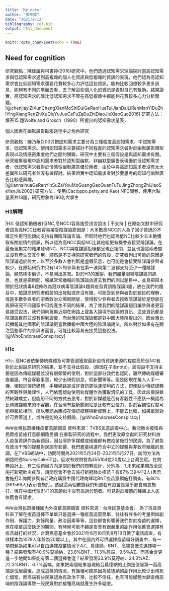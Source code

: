 ```yaml
---
title: 'My note'
author: "張祥偉"
date: "2021/8/12"
bibliography: ref.bib
output: html_document
---
```


```r
knitr::opts_chunk$set(echo = TRUE)
```

## Need for cognition
 
研究觀點：陳佳誼與柯書婷(2016)研究中，他們透過認知需求理論探討當高認知需求與低認知需求遇到高複雜的個人化資訊與低複雜的資訊的表現，他們認為高認知需求會比低認知需求還要花費較多心力評估這些資訊，能夠比較回想較多更多訊息，能夠有不同的層面去看，去了解這些個人化的資訊是否對自己有幫助。結果證實，高認知需求的確比低認知需求不管在高低複雜中都能夠花費較多心力分析問題。[@chenjiayiZiXunChengXianMoShiDuiGeRenHuaTuiJianDaiLiRenManYiDuZhiYingXiangRenZhiXuQiuYuJueCeFuZaDuZhiDiaoJieXiaoGuo2016]
研究方法：填答15 題Wolfe and Grosch（1990）所提出的認知需求量表，

個人因素在幽默廣告勸服途徑中之角色研究

研究觀點：練乃華(2002)把認知需求主要分為三種程度高認知需求、中認知需求、低認知需求。使用認知需求主要探討不同程度的認知需求者對於幽默廣告類型表現以及情感密集度他們之間的關聯。研究中主要有三個假設是與認知需求有關。研究結果發現中認知需求者對於認知型幽默、非幽默型廣告表現優於低認知需求者，低認知需求者對於情感性幽默廣告優於兩者，由於中與高認知需求者沒有太大差異所以研究者並沒有做探討。結果證實中認知需求者對於要思考的認知行幽默廣告比較感興趣。[@liannaihuaGeRenYinSuZaiYouMoGuangGaoQuanFuTuJingZhongZhiJiaoSeYanJiu2002]
研究方法：使用(Cacioppo,petty,and Kao) NFC問卷，使用六點量表共18題，研究對象為180名大學生

### H3解釋
|H3: 低認知動機者(低NC,高NCC)容易接受流言說法 | 不支持 |
在原始文獻中研究者認為高NCC比較容易接受陰謀論原因是：大多數高NCC的人為了減少資訊的不確定性更可能傾向支持有關陰謀論言論。但同時他們也認為低NC比較少去主動獲取有關疫情的資訊，所以認為高NCC與低NC比其他組更有機會去接受陰謀論。在最後蒐集完的結果發現NC、NCC與陰謀論拒絕都呈現正相關，並且也證實兩者間並沒有產生交互作用，顯然是不支持原研究者們的假設，研究者列出可能的原因是陰謀論過於誇大，以至於多數人會判斷是虛假訊息，也可能是會接受陰謀論參與者較少，在原始研究中只有14%的參與者在第一波與第二波都支持至少一種陰謀論，顯然樣本偏少，不易測出差異。對於H3的重製，我們盡量限縮陰謀論的訊息，也就是把新聞、報紙常常播報的陰謀論放進去我們的測試題目中，並且把原本關於冠狀病毒8題修改為冠狀病毒陰謀論4題與疫苗資訊陰謀論4題，放在我們的題目中，驗證原研究者假設的出發點或許沒有錯，可能受到參與者對於題目的理解，或是多數參與者的宗教政治立場較開放，使得較少參與者去接收陰謀論於是想放在與原研究不同國家中可能產生不同的結果，為了使我們的陰謀論題目讓參與者更容易接受說法，我們傾向蒐集近期在網路上或各大論壇所談論的資訊，這些資訊都是陰謀論目前並沒有得到證實，而台灣的陰謀論都是對中國大陸所提出的，因台灣比起播報其他國家的陰謀論更喜歡播報中國大陸的陰謀論說法，所以對於如果有在關注這些事件的參與者而言，可能比較容易去接受這些說法。[@WhoEndorsesConspiracy]  

### H1c
H1c: 高NC者依賴傳統媒體及可靠管道獲取最新疫情資訊來源的程度高於低NC者
對於此假設原研究的結果，並不支持此假設，(原因在子渝note)。該假設不支持主要是因為傳統媒體並沒有很頻繁的使用，對於這部分我們也認同，雖然傳統媒體審查嚴謹，符合客觀事實，較少出現假訊息，假新聞等等。但是因現在每人人手一機，相較於傳統媒體，手機網路是或許資訊更快速便利的方式，即使缺少傳統媒體的客觀性與嚴謹性，人們依舊傾向使用新媒體作為獲取資訊的工具，因此該假設雖然較難成立，但能用不同的方式去思考，對於新媒體是否有客觀性不應該一概認為比傳統媒體來的不客觀，在台灣有些新聞網站是比較有公信力，對於客觀性程度可能與報紙相同，所以我認為應該在傳統媒體與新媒體上，不能去比較，如果單就對於可靠管道上，或許是能夠支持假設。[@WhoEndorsesConspiracy]

###台灣民眾接種疫苗意願調查
資料來源：TVBS民意調查中心。新冠肺炎疫情與民眾疫苗施打意願網路民調
在重製研究的過程中，我們更改原文獻的研究材料放入疫苗資訊作為新題目，因台灣許多媒體或組織都有做疫苗施打的民調，為了避免有政治干預的媒體對民調有影響，我們盡量挑選符合中立的媒體與非政府組織的民調，在TVBS網站中，訪問時間為2021年5月24日-2021年5月27日。訪問方法為網路問卷SurveyCake平台。回收有效問卷為455104位20歲以上台灣民眾。在問卷設計上，有二個題目方向是關於我們的問卷設計，分別為：1.未來如果開放全民施打新冠肺炎疫苗，請問您會不會去施打新冠肺炎疫苗？有87%(394412人)表示會施打2.詢問參與者若政府購買中國代理商輝瑞BNT疫苗意願施打調查。有80%(361566人)表示會施打。透過這兩個數據我們知道若有疫苗是幾乎都會願意施打，但在中國代理BNT的意願似乎沒有高過於前者。可見對於疫苗的種類上人民依舊會有疑慮。   

###台灣民眾接種國內外疫苗意願調查
資料來源：台灣民意基金會。
為了找尋資料來了解在疫苗選擇不單單只是選擇一種疫苗這麼簡單，往往有許多的考量例如副作用、保護力、剩餘劑量、政治因素等等，這些都會影響著我們對於疫苗的選擇，但在疫苗這麼缺乏的期間，有時候可能不顧是否會有很嚴重的副作用依舊會選擇有疫苗就打的狀況，台灣民意基金會於2021年8月16日到8月18日做了電話調查。有效樣本為1078人年齡為20歲以上。其中在國內外可供選擇疫苗偏好調查中，有一項問題為如果可以自由選擇疫苗情況下AZ、莫德納、BNT、高端會優先選擇哪一種？結果發現有40.9%莫德納、23.8%BNT、11.3%高端、9.5%AZ。而基金會更進一步地問如果能有第二個選擇會選？結果發現33.9%莫德納、24.3%AZ、22.3%BNT、6.7%高端。如果把兩個結果發現結合莫德納的比例是位居第一而高端是位居最後。造成這樣的情況，有幾種可能原因為莫德納的副作用比較少出現死亡個案，而高端有些民眾認為有政治干預，比較不信任，也有可能媒體大肆宣傳高端的陰謀論導致一般民眾對於接種高端就產生許多疑慮。 